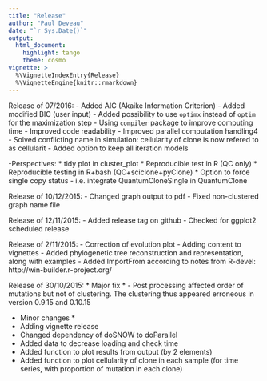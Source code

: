 ---
title: "Release"
author: "Paul Deveau"
date: "`r Sys.Date()`"
output: 
  html_document: 
    highlight: tango
    theme: cosmo
vignette: >
  %\VignetteIndexEntry{Release}
  %\VignetteEngine{knitr::rmarkdown}
---
Release of 07/2016:
  - Added AIC (Akaike Information Criterion)
  - Added modified BIC (user input)
  - Added possibility to use `optimx` instead of `optim` for the maximization step
  - Using `compiler` package to improve computing time
  - Improved code readability
  - Improved parallel computation handling4
  - Solved conflicting name in simulation: cellularity of clone is now refered to as cellularit
  - Added option to keep all iteration models
  
  -Perspectives:
    * tidy plot in cluster_plot
    * Reproducible test in R (QC only)
    * Reproducible testing in R+bash (QC+sciclone+pyClone)
    * Option to force single copy status - i.e. integrate QuantumCloneSingle in QuantumClone

Release of 10/12/2015:
  - Changed graph output to pdf
  - Fixed non-clustered graph name file

Release of 12/11/2015:
  - Added release tag on github
  - Checked for ggplot2 scheduled release

Release of 2/11/2015:
  - Correction of evolution plot
  - Adding content to vignettes
  - Added phylogenetic tree reconstruction and representation, along with examples
  - Added ImportFrom according to notes from R-devel: http://win-builder.r-project.org/

Release of 30/10/2015:
  * Major fix *
  - Post processing affected order of mutations but not of clustering. The clustering thus appeared erroneous in version 0.9.15 and 0.10.15

  * Minor changes *
  - Adding vignette release
  - Changed dependency of doSNOW to doParallel
  - Added data to decrease loading and check time
  - Added function to plot results from output (by 2 elements)
  - Added function to plot cellularity of clone in each sample (for time series, with proportion of mutation in each clone)
